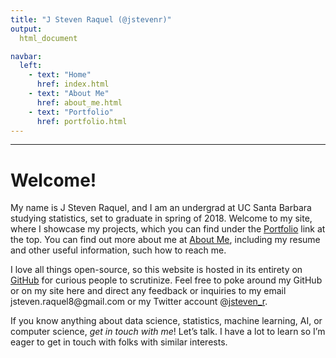 ```yaml
---
title: "J Steven Raquel (@jstevenr)"
output:
  html_document

navbar:  
  left:
    - text: "Home"
      href: index.html
    - text: "About Me"
      href: about_me.html
    - text: "Portfolio"
      href: portfolio.html
---
```


----

# Welcome!

My name is J Steven Raquel, and I am an undergrad at UC Santa Barbara studying statistics, set to graduate in spring of 2018. Welcome to my site, where I showcase my projects, which you can find under the [Portfolio](https://jstevenr.github.io/portfolio.html) link at the top. You can find out more about me at [About Me](https://jstevenr.github.io/about_me.html), including my resume and other useful information, such how to reach me.

I love all things open-source, so this website is hosted in its entirety on [GitHub](https://github.com/jstevenr/website) for curious people to scrutinize. Feel free to poke around my GitHub or on my site here and direct any feedback or inquiries to my email jsteven.raquel8@gmail.com or my Twitter account @[jsteven_r](https://www.twitter.com/jsteven_r).

If you know anything about data science, statistics, machine learning, AI, or computer science, *get in touch with me*! Let's talk. I have a lot to learn so I'm eager to get in touch with folks with similar interests.
